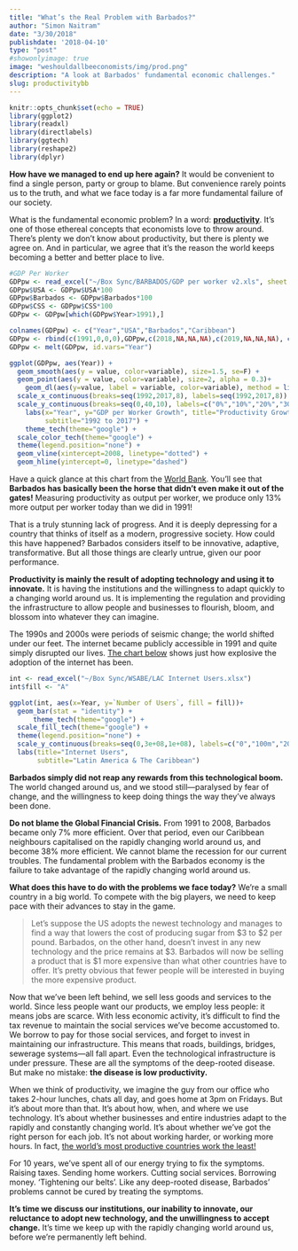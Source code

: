 ```yaml
---
title: "What’s the Real Problem with Barbados?"
author: "Simon Naitram"
date: "3/30/2018"
publishdate: '2018-04-10'
type: "post"
#showonlyimage: true
image: "weshouldallbeeconomists/img/prod.png"
description: "A look at Barbados' fundamental economic challenges."
slug: productivitybb
---
```


```r
knitr::opts_chunk$set(echo = TRUE)
library(ggplot2)
library(readxl)
library(directlabels)
library(ggtech)
library(reshape2)
library(dplyr)
```

**How have we managed to end up here again?** It would be convenient to find a single person, party or group to blame. But convenience rarely points us to the truth, and what we face today is a far more fundamental failure of our society.

What is the fundamental economic problem? In a word: [**productivity**](https://en.wikipedia.org/wiki/Productivity). It's one of those ethereal concepts that economists love to throw around. There's plenty we don't know about productivity, but there is plenty we agree on. And in particular, we agree that it's the reason the world keeps becoming a better and better place to live.

```r
#GDP Per Worker
GDPpw <- read_excel("~/Box Sync/BARBADOS/GDP per worker v2.xls", sheet = "Sheet2")
GDPpw$USA <- GDPpw$USA*100
GDPpw$Barbados <- GDPpw$Barbados*100
GDPpw$CSS <- GDPpw$CSS*100
GDPpw <- GDPpw[which(GDPpw$Year>1991),]

colnames(GDPpw) <- c("Year","USA","Barbados","Caribbean")
GDPpw <- rbind(c(1991,0,0,0),GDPpw,c(2018,NA,NA,NA),c(2019,NA,NA,NA), c(2020,NA,NA,NA), c(2021,NA,NA,NA))
GDPpw <- melt(GDPpw, id.vars="Year")

ggplot(GDPpw, aes(Year)) + 
  geom_smooth(aes(y = value, color=variable), size=1.5, se=F) + 
  geom_point(aes(y = value, color=variable), size=2, alpha = 0.3)+
    geom_dl(aes(y=value, label = variable, color=variable), method = list(cex = 1.2,"last.points")) + 
  scale_x_continuous(breaks=seq(1992,2017,8), labels=seq(1992,2017,8)) +
  scale_y_continuous(breaks=seq(0,40,10), labels=c("0%","10%","20%","30%","40%")) +
    labs(x="Year", y="GDP per Worker Growth", title="Productivity Growth", 
         subtitle="1992 to 2017") +
    theme_tech(theme="google") +
  scale_color_tech(theme="google") + 
  theme(legend.position="none") +
  geom_vline(xintercept=2008, linetype="dotted") +
  geom_hline(yintercept=0, linetype="dashed") 
```

Have a quick glance at this chart from the [World Bank](https://data.worldbank.org/indicator/SL.GDP.PCAP.EM.KD?view=chart). You'll see that **Barbados has basically been the horse that didn't even make it out of the gates!** Measuring productivity as output per worker, we produce only 13% more output per worker today than we did in 1991! 

That is a truly stunning lack of progress. And it is deeply depressing for a country that thinks of itself as a modern, progressive society. How could this have happened? Barbados considers itself to be innovative, adaptive, transformative. But all those things are clearly untrue, given our poor performance. 

**Productivity is mainly the result of adopting technology and using it to innovate.** It is having the institutions and the willingness to adapt quickly to a changing world around us. It is implementing the regulation and providing the infrastructure to allow people and businesses to flourish, bloom, and blossom into whatever they can imagine. 

The 1990s and 2000s were periods of seismic change; the world shifted under our feet. The internet became publicly accessible in 1991 and quite simply disrupted our lives. [The chart below](https://ourworldindata.org/internet#growth-of-the-internet) shows just how explosive the adoption of the internet has been. 

```r
int <- read_excel("~/Box Sync/WSABE/LAC Internet Users.xlsx")
int$fill <- "A"

ggplot(int, aes(x=Year, y=`Number of Users`, fill = fill))+
  geom_bar(stat = "identity") +
      theme_tech(theme="google") +
  scale_fill_tech(theme="google") + 
  theme(legend.position="none") +
  scale_y_continuous(breaks=seq(0,3e+08,1e+08), labels=c("0","100m","200m","300m")) + 
  labs(title="Internet Users", 
       subtitle="Latin America & The Caribbean")
```

**Barbados simply did not reap any rewards from this technological boom.** The world changed around us, and we stood still---paralysed by fear of change, and the willingness to keep doing things the way they've always been done.

**Do not blame the Global Financial Crisis.** From 1991 to 2008, Barbados became only 7% more efficient. Over that period, even our Caribbean neighbours capitalised on the rapidly changing world around us, and become 38% more efficient. We cannot blame the recession for our current troubles. The fundamental problem with the Barbados economy is the failure to take advantage of the rapidly changing world around us.

**What does this have to do with the problems we face today?** We're a small country in a big world. To compete with the big players, we need to keep pace with their advances to stay in the game. 

> Let's suppose the US adopts the newest technology and manages to find a way that lowers the cost of producing sugar from \$3 to \$2 per pound. Barbados, on the other hand, doesn't invest in any new technology and the price remains at \$3. Barbados will now be selling a product that is \$1 more expensive than what other countries have to offer. It's pretty obvious that fewer people will be interested in buying the more expensive product.

Now that we've been left behind, we sell less goods and services to the world. Since less people want our products, we employ less people: it means jobs are scarce. With less economic activity, it's difficult to find the tax revenue to maintain the social services we've become accustomed to. We borrow to pay for those social services, and forget to invest in maintaining our infrastructure. This means that roads, buildings, bridges, sewerage systems---all fall apart. Even the technological infrastructure is under pressure. These are all the symptoms of the deep-rooted disease. But make no mistake: **the disease is low productivity.**

When we think of productivity, we imagine the guy from our office who takes 2-hour lunches, chats all day, and goes home at 3pm on Fridays. But it's about more than that. It's about how, when, and where we use technology. It's about whether businesses and entire industries adapt to the rapidly and constantly changing world. It's about whether we've got the right person for each job. It's not about working harder, or working more hours. In fact, [the world's most productive countries work the least!](https://howmuch.net/articles/worlds-most-productive-countries)

For 10 years, we've spent all of our energy trying to fix the symptoms. Raising taxes. Sending home workers. Cutting social services. Borrowing money. 'Tightening our belts'. Like any deep-rooted disease, Barbados' problems cannot be cured by treating the symptoms. 

**It's time we discuss our institutions, our inability to innovate, our reluctance to adopt new technology, and the unwillingness to accept change.** It's time we keep up with the rapidly changing world around us, before we're permanently left behind.